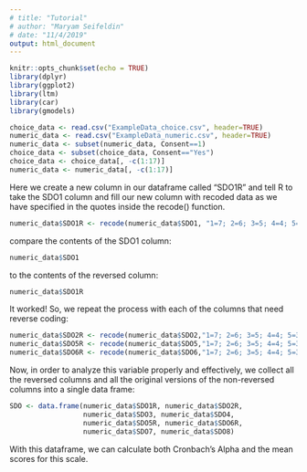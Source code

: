 ```yaml
---
# title: "Tutorial"
# author: "Maryam Seifeldin"
# date: "11/4/2019"
output: html_document
---
```


```r
knitr::opts_chunk$set(echo = TRUE)
library(dplyr)
library(ggplot2)
library(ltm)
library(car)
library(gmodels)

choice_data <- read.csv("ExampleData_choice.csv", header=TRUE)
numeric_data <- read.csv("ExampleData_numeric.csv", header=TRUE)
numeric_data <- subset(numeric_data, Consent==1)
choice_data <- subset(choice_data, Consent=="Yes")
choice_data <- choice_data[, -c(1:17)]
numeric_data <- numeric_data[, -c(1:17)]
```
Here we create a new column in our dataframe called "SDO1R" and tell R to take the SDO1 column and fill our new column with recoded data as we have specified in the quotes inside the recode() function.
```r
numeric_data$SDO1R <- recode(numeric_data$SDO1, "1=7; 2=6; 3=5; 4=4; 5=3; 6=2; 7=1; else=NA")
```
compare the contents of the SDO1 column:
```r
numeric_data$SDO1
```
to the contents of the reversed column:
```r
numeric_data$SDO1R
```
It worked! So, we repeat the process with each of the columns that need reverse coding:
```r
numeric_data$SDO2R <- recode(numeric_data$SDO2,"1=7; 2=6; 3=5; 4=4; 5=3; 6=2; 7=1; else=NA")
numeric_data$SDO5R <- recode(numeric_data$SDO5,"1=7; 2=6; 3=5; 4=4; 5=3; 6=2; 7=1; else=NA")
numeric_data$SDO6R <- recode(numeric_data$SDO6,"1=7; 2=6; 3=5; 4=4; 5=3; 6=2; 7=1; else=NA")
```
Now, in order to analyze this variable properly and effectively, we collect all the reversed columns and all the original versions of the non-reversed columns into a single data frame:
```r
SDO <- data.frame(numeric_data$SDO1R, numeric_data$SDO2R, 
                  numeric_data$SDO3, numeric_data$SDO4, 
                  numeric_data$SDO5R, numeric_data$SDO6R,
                  numeric_data$SDO7, numeric_data$SDO8)
```
With this dataframe, we can calculate both Cronbach's Alpha and the mean scores for this scale.